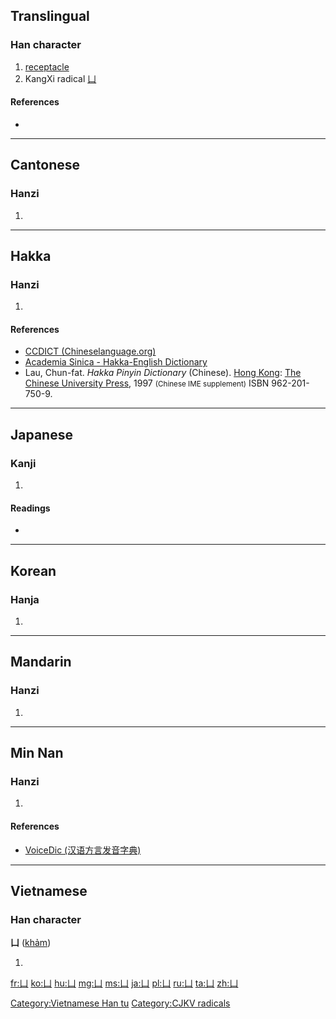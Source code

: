 ==Translingual==
{{stroke order|type=animate}}

===Han character===
{{Han char|rn=17|rad=凵|as=00|sn=2|four=2277<sub>0</sub>|canj=女中 (VL), X女中 (XVL)}}

# [[receptacle]]
# KangXi radical [[Index:Chinese radical/凵|凵]]

====References====
* {{Han ref|kx=0134.390|dkj=01800|dj=0300.250|hdz=10306.150|uh=51F5|ud=20981|bh=C942|bd=51522}}

----

==Cantonese==

===Hanzi===
{{yue-hanzi|jyut=|y=hom1}}

# {{defn|lang=yue|sort=凵00}}

----

==Hakka==

===Hanzi===
{{hak-hanzi|poj=khám|gd=k'am<sup>5</sup> [Hailu], k'am<sup>3</sup> [Kwangtung, Bao'an]|hpy=kiem3}}

# {{defn|lang=hak|sort=凵00}}

====References====
*[http://www.chineselanguage.org/dictionaries/?mode=view&module=chardict&query=%E5%87%B5 CCDICT (Chineselanguage.org)]
*[http://minhakka.ling.sinica.edu.tw/bkg/hakyin/search.php?DETAIL=1&LIMIT=id=11125&dbname=su_tian_1&graph=2 Academia Sinica - Hakka-English Dictionary]
*Lau, Chun-fat. ''Hakka Pinyin Dictionary'' (Chinese). [[Hong Kong]]: [[w:The Chinese University Press|The Chinese University Press]], 1997 <small>(Chinese IME supplement)</small> ISBN 962-201-750-9.

----

==Japanese==

===Kanji===
{{ja-kanji|grade=|rs=凵00}}

# {{defn|lang=ja|sort=凵00}}

====Readings====
* {{ja-readings|on=[[かん]] (kan), [[こん]] (kon)|kun=[[かんにょう]] (kannyou), [[かんがまえ]] (kangamae)}}

----

==Korean==

===Hanja===
{{ko-hanja|hangeul=감|rv=gam|mr=kam}}

# {{defn|lang=ko|sort=凵00}}

----

==Mandarin==

===Hanzi===
{{cmn-hanzi|pin=[[qū]] ([[qu1]])|wg=ch'ü<sup>1</sup>}}

# {{defn|lang=cmn|sort=凵00}}

----

==Min Nan==

===Hanzi===
{{nan-hanzi|poj=|tlpa=khám (kham<sup>2</sup>)|gd=kam<sup>3</sup>}}

# {{defn|lang=nan|sort=凵00}}

====References====
*[http://cn.voicedic.com/ VoiceDic (汉语方言发音字典)]

----

==Vietnamese==

===Han character===
'''凵''' ([[khảm]])

# {{defn|lang=vi}}

[[Category:Vietnamese Han tu]]
[[Category:CJKV radicals]]

[[fr:凵]]
[[ko:凵]]
[[hu:凵]]
[[mg:凵]]
[[ms:凵]]
[[ja:凵]]
[[pl:凵]]
[[ru:凵]]
[[ta:凵]]
[[zh:凵]]